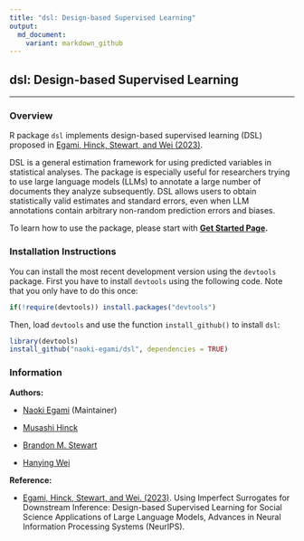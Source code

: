 ```yaml
---
title: "dsl: Design-based Supervised Learning"
output: 
  md_document:
    variant: markdown_github
---
```


## dsl: Design-based Supervised Learning

------

### Overview

R package `dsl` implements design-based supervised learning (DSL) proposed in [Egami, Hinck, Stewart, and Wei (2023)](https://naokiegami.com/paper/dsl.pdf). 

DSL is a general estimation framework for using predicted variables in statistical analyses. The package is especially useful for researchers trying to use large language models (LLMs) to annotate a large number of documents they analyze subsequently. DSL allows users to obtain statistically valid estimates and standard errors, even when LLM annotations contain arbitrary non-random prediction errors and biases. 

To learn how to use the package, please start with **[Get Started Page](http://naokiegami.com/dsl/articles/intro.html).**

### Installation Instructions

You can install the most recent development version using the `devtools` package. First you have to install `devtools` using the following code. Note that you only have to do this once:
```r
if(!require(devtools)) install.packages("devtools")
```   

Then, load `devtools` and use the function `install_github()` to install `dsl`:
```r
library(devtools)
install_github("naoki-egami/dsl", dependencies = TRUE)
```  

### Information 

**Authors:** 

- [Naoki Egami](https://naokiegami.com) (Maintainer)

- [Musashi Hinck](https://muhark.github.io/about)

- [Brandon M. Stewart](https://muhark.github.io/about)

- [Hanying Wei](https://polisci.columbia.edu/content/hanying-wei)

**Reference:** 

- [Egami, Hinck, Stewart, and Wei. (2023)](https://naokiegami.com/paper/dsl.pdf). Using Imperfect Surrogates for Downstream Inference:
Design-based Supervised Learning for Social Science Applications of Large Language Models, Advances in Neural Information Processing Systems (NeurIPS).
